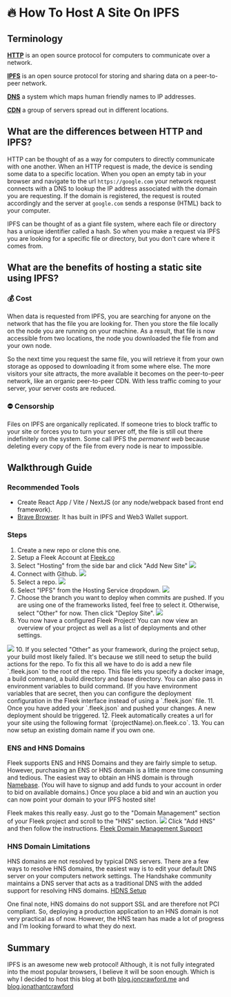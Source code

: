 





# 🔥 How To Host A Site On IPFS

## Terminology

**[HTTP](https://developer.mozilla.org/en-US/docs/Web/HTTP)** is an open source protocol for computers to communicate over a network.

**[IPFS](https://ipfs.io/)** is an open source protocol for storing and sharing data on a peer-to-peer network.

**[DNS](https://developer.mozilla.org/en-US/docs/Glossary/DNS)** a system which maps human friendly names to IP addresses.

**[CDN](https://developer.mozilla.org/en-US/docs/Glossary/CDN)** a group of servers spread out in different locations.

## What are the differences between HTTP and IPFS?

HTTP can be thought of as a way for computers to directly communicate with one another. When an HTTP request is made, the device is sending some data to a specific location.
When you open an empty tab in your browser and navigate to the url `https://google.com` your network request connects with a DNS to lookup the IP address associated with the domain you are requesting.
If the domain is registered, the request is routed accordingly and the server at `google.com` sends a response (HTML) back to your computer.

IPFS can be thought of as a giant file system, where each file or directory has a unique identifier called a hash. So when you make a request via IPFS you are looking for a specific file or directory, but you don't care where it comes from.

## What are the benefits of hosting a static site using IPFS?

### 💰 Cost

When data is requested from IPFS, you are searching for anyone on the network that has the file you are looking for. 
Then you store the file locally on the node you are running on your machine.
As a result, that file is now accessible from two locations, the node you downloaded the file from and your own node.

So the next time you request the same file, you will retrieve it from your own storage as opposed to downloading it from some where else.
The more visitors your site attracts, the more available it becomes on the peer-to-peer network, like an organic peer-to-peer CDN.
With less traffic coming to your server, your server costs are reduced.

### ⛔️ Censorship

Files on IPFS are organically replicated. If someone tries to block traffic to your site or forces you to turn your server off, the file is still out there indefinitely on the system.
Some call IPFS the *permanent web* because deleting every copy of the file from every node is near to impossible.




## Walkthrough Guide

### Recommended Tools
- Create React App / Vite / NextJS (or any node/webpack based front end framework).
- [Brave Browser](https://brave.com/). It has built in IPFS and Web3 Wallet support.


### Steps
1. Create a new repo or clone this one. <a href="https://github.com/jonathantcrawford/blog" target="_blank"><FontAwesomeIcon icon={faGithub}/></a>
2. Setup a Fleek Account at [Fleek.co](https://fleek.co/)
3. Select "Hosting" from the side bar and click "Add New Site"
   <img src={Screenshot_1URL}/>
4. Connect with Github.
   <img src={Screenshot_2URL}/>
5. Select a repo.
   <img src={Screenshot_3URL}/>
6. Select "IPFS" from the Hosting Service dropdown.
   <img src={Screenshot_4URL}/>
7. Choose the branch you want to deploy when commits are pushed. 
   If you are using one of the frameworks listed, feel free to select it. Otherwise, select "Other" for now. Then click "Deploy Site".
   <img src={Screenshot_5URL}/>
8. You now have a configured Fleek Project! You can now view an overview of your project as well as a list of deployments and other settings.
  <img src={Screenshot_6URL}/>
10. If you selected "Other" as your framework, during the project setup, your build most likely failed. It's because we still need to setup the build actions for the repo.
    To fix this all we have to do is add a new file `.fleek.json` to the root of the repo.
    <CodeSnippet string={`{
        "build": {
            "image": "node:16",
            "command": "yarn && yarn build && echo $SOME_ENV",
            "publicDir": "dist",
            "baseDir": ".",
            "environment": {
                "SOME_ENV": "Build finished!"
            }
        }
    }`}/>
    This file lets you specify a docker image, a build command, a build directory and base directory. You can also pass in environment variables to build command.
    (If you have environment variables that are secret, then you can configure the deployment configuration in the Fleek interface instead of using a `.fleek.json` file.
11. Once you have added your `.fleek.json` and pushed your changes. A new deployment should be triggered.
12. Fleek automatically creates a url for your site using the following format `{projectName}.on.fleek.co`.
13. You can now setup an existing domain name if you own one.


### ENS and HNS Domains
Fleek supports ENS and HNS Domains and they are fairly simple to setup.
However, purchasing an ENS or HNS domain is a little more time consuming and tedious.
The easiest way to obtain an HNS domain is through [Namebase](https://www.namebase.io/).
(You will have to signup and add funds to your account in order to bid on available domains.)
Once you place a bid and win an auction you can now point your domain to your IPFS hosted site!

Fleek makes this really easy. Just go to the "Domain Management" section of your Fleek project and scroll to the "HNS" section.
<img src={Screenshot_7URL}/>
Click "Add HNS" and then follow the instructions. [Fleek Domain Management Support](https://docs.fleek.co/domain-management/hns-domains/)

### HNS Domain Limitations
HNS domains are not resolved by typical DNS servers.
There are a few ways to resolve HNS domains, the easiest way is to edit your default DNS server on your computers network settings.
The Handshake community maintains a DNS server that acts as a traditional DNS with the added support for resolving HNS domains. [HDNS Setup](https://www.hdns.io/#macos)

One final note, HNS domains do not support SSL and are therefore not PCI compliant. 
So, deploying a production application to an HNS domain is not very practical as of now.
However, the HNS team has made a lot of progress and I'm looking forward to what they do next.


## Summary
IPFS is an awesome new web protocol! Although, it is not fully integrated into the most popular browsers, I believe it will be soon enough.
Which is why I decided to host this blog at both [blog.joncrawford.me](https://blog.joncrawford.me) and [blog.jonathantcrawford](http://blog.jonathantcrawford)
